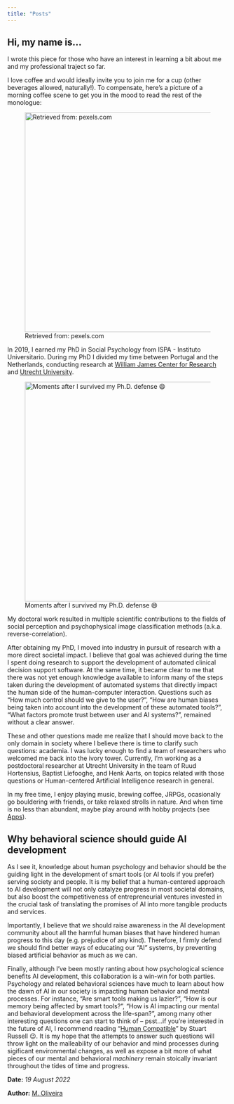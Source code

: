 ```yaml
---
title: "Posts"
---
```


## Hi, my name is...

I wrote this piece for those who have an interest in learning a bit about me and my professional traject so far.

I love coffee and would ideally invite you to join me for a cup (other beverages allowed, naturally!). To compensate, here's a picture of a morning coffee scene to get you in the mood to read the rest of the monologue:

![Retrieved from: pexels.com](assets/pexels-gagan-cambow-1170659.jpg){fig-align="center" width="500"}

In 2019, I earned my PhD in Social Psychology from ISPA - Instituto Universitario. During my PhD I divided my time between Portugal and the Netherlands, conducting research at [William James Center for Research](https://williamjamescr.org/) and [Utrecht University](https://www.uu.nl/en/research/behaviour-in-social-context/research-programmes/social-cognitive-and-interpersonal-determinants-of-behaviour).

![Moments after I survived my Ph.D. defense 😄](assets/phd_defense_manueloliveira.jpg){fig-align="center" width="500"}

My doctoral work resulted in multiple scientific contributions to the fields of social perception and psychophysical image classification methods (a.k.a. reverse-correlation).

After obtaining my PhD, I moved into industry in pursuit of research with a more direct societal impact. I believe that goal was achieved during the time I spent doing research to support the development of automated clinical decision support software. At the same time, it became clear to me that there was not yet enough knowledge available to inform many of the steps taken during the development of automated systems that directly impact the human side of the human-computer interaction. Questions such as "How much control should we give to the user?", "How are human biases being taken into account into the development of these automated tools?", "What factors promote trust between user and AI systems?", remained without a clear answer.

These and other questions made me realize that I should move back to the only domain in society where I believe there is time to clarify such questions: academia. I was lucky enough to find a team of researchers who welcomed me back into the ivory tower. Currently, I'm working as a postdoctoral researcher at Utrecht University in the team of Ruud Hortensius, Baptist Liefooghe, and Henk Aarts, on topics related with those questions or Human-centered Artificial Intelligence research in general.

In my free time, I enjoy playing music, brewing coffee, JRPGs, ocasionally go bouldering with friends, or take relaxed strolls in nature. And when time is no less than abundant, maybe play around with hobby projects (see [Apps](apps.qmd)).

## **Why behavioral science should guide AI development**

As I see it, knowledge about human psychology and behavior should be the guiding light in the development of smart tools (or AI tools if you prefer) serving society and people. It is my belief that a human-centered approach to AI development will not only catalyze progress in most societal domains, but also boost the competitiveness of entrepreneurial ventures invested in the crucial task of translating the promises of AI into more tangible products and services.

Importantly, I believe that we should raise awareness in the AI development community about all the harmful human biases that have hindered human progress to this day (e.g. prejudice of any kind). Therefore, I firmly defend we should find better ways of educating our "AI" systems, by preventing biased artificial behavior as much as we can.

Finally, although I've been mostly ranting about how psychological science benefits AI development, this collaboration is a win-win for both parties. Psychology and related behavioral sciences have much to learn about how the dawn of AI in our society is impacting human behavior and mental processes. For instance, "Are smart tools making us lazier?", "How is our memory being affected by smart tools?", "How is AI impacting our mental and behavioral development across the life-span?", among many other interesting questions one can start to think of -- psst...if you're interested in the future of AI, I recommend reading "[Human Compatible](https://www.amazon.com/Human-Compatible-Artificial-Intelligence-Problem-ebook/dp/B07N5J5FTS)" by Stuart Russell 😉. It is my hope that the attempts to answer such questions will throw light on the malleability of our behavior and mind processes during sigificant environmental changes, as well as expose a bit more of what pieces of our mental and behavioral *machinery* remain stoically invariant throughout the tides of time and progress.

**Date:** *19 August 2022*

**Author:** [M. Oliveira](about.qmd)
